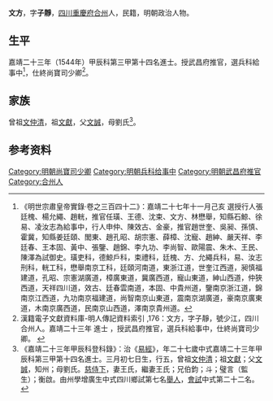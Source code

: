 {{明清人物信息框
| 姓名 = 文方
| 原名 =
| 圖片名稱= 
| 圖片大小 =
| 圖片說明 = 
| 最高職務 =尚寶司少卿
| 國家 = 大明 
| 爵位 =
| 籍貫 = [[四川|四川]][[重慶府|重慶府]][[合州|合州]]
| 族裔 = 
| 字號 = 字子靜
| 諡號 =
| 出生日期 = 正德十三年（1518年）三月初七日
| 出生地點 = 
| 逝世日期 = 卒年不詳 
| 逝世地點 =
| 墓葬 =
| 配偶 = 
| 親屬 = 
| 出身 =
* 嘉靖二十三年甲辰科同進士出身
| 經歷 =
| 著作 = 
}}
'''文方'''{{BD|1518年||？年||}}，字'''子靜'''，[[四川|四川]][[重慶府|重慶府]][[合州|合州]]人，民籍，明朝政治人物。

== 生平 ==
嘉靖二十三年（1544年）甲辰科第三甲第十四名進士。授武昌府推官，選兵科給事中<ref>《明世宗肅皇帝實錄·卷之三百四十二》：嘉靖二十七年十一月己亥 選授行人張廷槐、楊允繩、趙輄，推官任璜、王德、沈束、文方、林懋舉，知縣石鯨、徐易、凌汝志為給事中，行人申仲、陳效古、金豪，推官趙世奎、吳昶、孫慎、霍冀，知縣姜廷頤、閭東、趙孔昭、胡宗憲、薛樟、沈寵、趙紳、嚴天祥、李廷春、王本固、黃中、張鑒、趙錦、李九功、李尚智、歐陽震、朱木、王民、陳澤為試御史。璜吏科，德鯨戶科，束禮科，廷槐、方、允繩兵科，易、汝志刑科，輄工科，懋舉南京工科，廷頤河南道，東浙江道，世奎江西道，昶慎福建道，孔昭、宗憲湖廣道，樟廣東道，冀廣西道，寵山東道，紳山西道，仲狹西道，天祥四川道，效古、廷春雲南道，本固、中貴州道，鑒南京浙江道，錦南京江西道，九功南京福建道，尚智南京山東道，震南京湖廣道，豪南京廣東道，木南京廣西道，民南京山西道，澤南京貴州道。</ref>，仕終尚寶司少卿<ref>漢籍電子文獻資料庫-明人傳記資料索引 ,176：文方，字子靜，號少江，四川合州人。嘉靖二十三年 進士 ，授武昌府推官，選兵科給事中，仕終尚寶司少卿。 </ref>。

==家族==
曾祖[[文仲清|文仲清]]，祖[[文獻|文獻]]，父[[文誠|文誠]]，母劉氏<ref>《嘉靖二十三年甲辰科登科錄》：治《[[易經|易經]]》，年二十七歲中式嘉靖二十三年甲辰科第三甲第十四名進士。三月初七日生，行五，曾祖[[文仲清|文仲清]]；祖[[文獻|文獻]]；父[[文誠|文誠]]，知州；母劉氏。[[慈侍下|慈侍下]]，妻王氏，繼妻王氏；兄伯鈞；斗；璧言（監生）；衡啟。由州學增廣生中式四川鄉試第七名[[舉人|舉人]]，[[會試|會試]]中式第二十二名。</ref>。

== 参考资料 ==
{{reflist}}

{{嘉靖二十三年甲辰科殿试金榜}}

{{Authority control}}
{{DEFAULTSORT:Wen文}}
[[Category:明朝尚寶司少卿|Category:明朝尚寶司少卿]]
[[Category:明朝兵科给事中|Category:明朝兵科给事中]]
[[Category:明朝武昌府推官|Category:明朝武昌府推官]]
[[Category:合州人|Category:合州人]]


{{明朝人物小作品}}